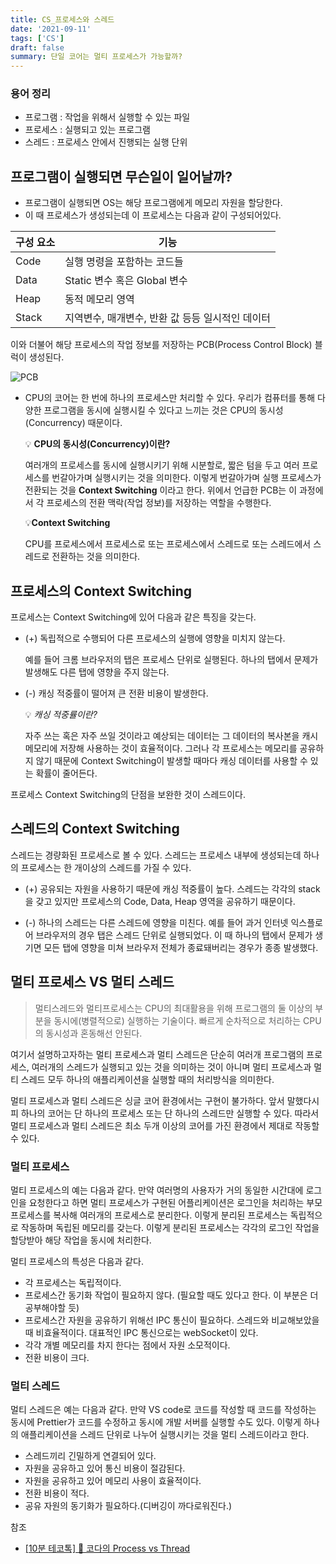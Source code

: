 ```yaml
---
title: CS_프로세스와 스레드
date: '2021-09-11'
tags: ['CS']
draft: false
summary: 단일 코어는 멀티 프로세스가 가능할까?
---
```


### 용어 정리

- 프로그램 : 작업을 위해서 실행할 수 있는 파일
- 프로세스 : 실행되고 있는 프로그램
- 스레드 : 프로세스 안에서 진행되는 실행 단위

## 프로그램이 실행되면 무슨일이 일어날까?

- 프로그램이 실행되면 OS는 해당 프로그램에게 메모리 자원을 할당한다.
- 이 때 프로세스가 생성되는데 이 프로세스는 다음과 같이 구성되어있다.

| 구성 요소 | 기능                                             |
| --------- | ------------------------------------------------ |
| Code      | 실행 명령을 포함하는 코드들                      |
| Data      | Static 변수 혹은 Global 변수                     |
| Heap      | 동적 메모리 영역                                 |
| Stack     | 지역변수, 매개변수, 반환 값 등등 일시적인 데이터 |

이와 더불어 해당 프로세스의 작업 정보를 저장하는 PCB(Process Control Block) 블럭이 생성된다.

![PCB](https://blog.kakaocdn.net/dn/q9Cda/btqEmwMRN34/a2nMadVTcblerkGk5yBfK0/img.png)

- CPU의 코어는 한 번에 하나의 프로세스만 처리할 수 있다. 우리가 컴퓨터를 통해 다양한 프로그램을 동시에 실행시킬 수 있다고 느끼는 것은 CPU의 동시성(Concurrency) 때문이다.

  💡 **CPU의 동시성(Concurrency)이란?**

  여러개의 프로세스를 동시에 실행시키기 위해 시분할로, 짧은 텀을 두고 여러 프로세스를 번갈아가며 실행시키는 것을 의미한다. 이렇게 번갈아가며 실행 프로세스가 전환되는 것을 **Context Switching** 이라고 한다. 위에서 언급한 PCB는 이 과정에서 각 프로세스의 전환 맥락(작업 정보)를 저장하는 역할을 수행한다.

  💡**Context Switching**

  CPU를 프로세스에서 프로세스로 또는 프로세스에서 스레드로 또는 스레드에서 스레드로 전환하는 것을 의미한다.

## 프로세스의 Context Switching

프로세스는 Context Switching에 있어 다음과 같은 특징을 갖는다.

- (+) 독립적으로 수행되어 다른 프로세스의 실행에 영향을 미치지 않는다.

  예를 들어 크롬 브라우저의 탭은 프로세스 단위로 실행된다. 하나의 탭에서 문제가 발생해도 다른 탭에 영향을 주지 않는다.

- (-) 캐싱 적중률이 떨어져 큰 전환 비용이 발생한다.

  💡 _캐싱 적중률이란?_

  자주 쓰는 혹은 자주 쓰일 것이라고 예상되는 데이터는 그 데이터의 복사본을 캐시 메모리에 저장해 사용하는 것이 효율적이다. 그러나 각 프로세스는 메모리를 공유하지 않기 때문에 Context Switching이 발생할 때마다 캐싱 데이터를 사용할 수 있는 확률이 줄어든다.

프로세스 Context Switching의 단점을 보완한 것이 스레드이다.

## 스레드의 Context Switching

스레드는 경량화된 프로세스로 볼 수 있다. 스레드는 프로세스 내부에 생성되는데 하나의 프로세스는 한 개이상의 스레드를 가질 수 있다.

- (+) 공유되는 자원을 사용하기 때문에 캐싱 적중률이 높다.
  스레드는 각각의 stack을 갖고 있지만 프로세스의 Code, Data, Heap 영역을 공유하기 때문이다.

- (-) 하나의 스레드는 다른 스레드에 영향을 미친다.
  예를 들어 과거 인터넷 익스플로어 브라우저의 경우 탭은 스레드 단위로 실행되었다. 이 때 하나의 탭에서 문제가 생기면 모든 탭에 영향을 미쳐 브라우저 전체가 종료돼버리는 경우가 종종 발생했다.

## 멀티 프로세스 VS 멀티 스레드

> 멀티스레드와 멀티프로세스는 CPU의 최대활용을 위해 프로그램의 둘 이상의 부분을 동시에(병렬적으로) 실행하는 기술이다. 빠르게 순차적으로 처리하는 CPU의 동시성과 혼동해선 안된다.

여기서 설명하고자하는 멀티 프로세스과 멀티 스레드은 단순히 여러개 프로그램의 프로세스, 여러개의 스레드가 실행되고 있는 것을 의미하는 것이 아니며 멀티 프로세스과 멀티 스레드 모두 하나의 애플리케이션을 실행할 때의 처리방식을 의미한다.

멀티 프로세스과 멀티 스레드은 싱글 코어 환경에서는 구현이 불가하다. 앞서 말했다시피 하나의 코어는 단 하나의 프로세스 또는 단 하나의 스레드만 실행할 수 있다. 따라서 멀티 프로세스과 멀티 스레드은 최소 두개 이상의 코어를 가진 환경에서 제대로 작동할 수 있다.

### 멀티 프로세스

멀티 프로세스의 예는 다음과 같다. 만약 여러명의 사용자가 거의 동일한 시간대에 로그인을 요청한다고 하면 멀티 프로세스가 구현된 어플리케이션은 로그인을 처리하는 부모 프로세스를 복사해 여러개의 프로세스로 분리한다. 이렇게 분리된 프로세스는 독립적으로 작동하며 독립된 메모리를 갖는다. 이렇게 분리된 프로세스는 각각의 로그인 작업을 할당받아 해당 작업을 동시에 처리한다.

멀티 프로세스의 특성은 다음과 같다.

- 각 프로세스는 독립적이다.
- 프로세스간 동기화 작업이 필요하지 않다. (필요할 때도 있다고 한다. 이 부분은 더 공부해야할 듯)
- 프로세스간 자원을 공유하기 위해선 IPC 통신이 필요하다. 스레드와 비교해보았을 때 비효율적이다. 대표적인 IPC 통신으로는 webSocket이 있다.
- 각각 개별 메모리를 차지 한다는 점에서 자원 소모적이다.
- 전환 비용이 크다.

### 멀티 스레드

멀티 스레드은 예는 다음과 같다. 만약 VS code로 코드를 작성할 때 코드를 작성하는 동시에 Prettier가 코드를 수정하고 동시에 개발 서버를 실행할 수도 있다. 이렇게 하나의 애플리케이션을 스레드 단위로 나누어 실행시키는 것을 멀티 스레드이라고 한다.

- 스레드끼리 긴밀하게 연결되어 있다.
- 자원을 공유하고 있어 통신 비용이 절감된다.
- 자원을 공유하고 있어 메모리 사용이 효율적이다.
- 전환 비용이 적다.
- 공유 자원의 동기화가 필요하다.(디버깅이 까다로워진다.)

참조

- [[10분 테코톡] 🌷 코다의 Process vs Thread](https://www.youtube.com/watch?v=1grtWKqTn50)
